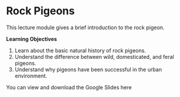 # Rock Pigeons

This lecture module gives a brief introduction to the rock pigeon.





**Learning Objectives**

1. Learn about the basic natural history of rock pigeons.
1. Understand the difference between wild, domesticated, and feral pigeons.
1. Understand why pigeons have been successful in the urban environment.



You can view and download the Google Slides here